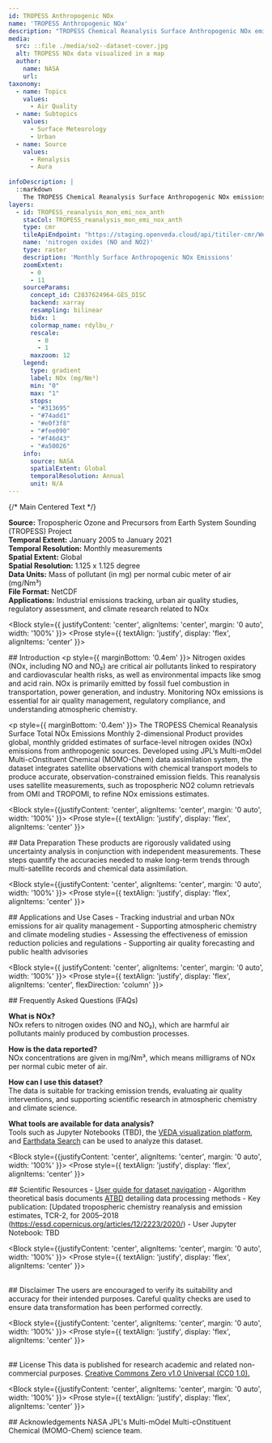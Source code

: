```yaml
---
id: TROPESS Anthropogenic NOx
name: 'TROPESS Anthropogenic NOx'
description: "TROPESS Chemical Reanalysis Surface Anthropogenic NOx emissions Monthly 2-dimensional Product V1"
media:
  src: ::file ./media/so2--dataset-cover.jpg
  alt: TROPESS NOx data visualized in a map
  author:
    name: NASA
    url: 
taxonomy:
  - name: Topics
    values:
      - Air Quality
  - name: Subtopics
    values:
      - Surface Meteorology
      - Urban
  - name: Source
    values:
      - Renalysis
      - Aura
      
infoDescription: |
  ::markdown
    The TROPESS Chemical Reanalysis Surface Anthropogenic NOx emissions Monthly 2-dimensional Product contains nitrogen oxides (NO and NO2) emissions from anthropogenic sources. The data are part of the Tropospheric Chemical Reanalysis v2 (TCR-2) for the period 2005-2021.
layers:
  - id: TROPESS_reanalysis_mon_emi_nox_anth
    stacCol: TROPESS_reanalysis_mon_emi_nox_anth
    type: cmr
    tileApiEndpoint: "https://staging.openveda.cloud/api/titiler-cmr/WebMercatorQuad/tilejson.json"
    name: 'nitrogen oxides (NO and NO2)'
    type: raster
    description: 'Monthly Surface Anthropogenic NOx Emissions'
    zoomExtent:
      - 0
      - 11
    sourceParams:
      concept_id: C2837624964-GES_DISC
      backend: xarray
      resampling: bilinear
      bidx: 1
      colormap_name: rdylbu_r
      rescale:
        - 0
        - 1
      maxzoom: 12
    legend:
      type: gradient
      label: NOx (mg/Nm³)
      min: "0"
      max: "1"
      stops:
      - "#313695"
      - "#74add1"
      - "#e0f3f8"
      - "#fee090"
      - "#f46d43"
      - "#a50026"
    info:
      source: NASA
      spatialExtent: Global
      temporalResolution: Annual 
      unit: N/A
---
```


<Block>
  <Prose
    style={{
      display: 'flex',
      justifyContent: 'center',
      alignItems: 'flex-start',
      gap: '32px',
      width: '100%'
    }}
  >
    {/* Main Centered Text */}
    <Prose
      style={{
        backgroundColor: '#f0f0f0',
        padding: '18px',
        borderRadius: '8px',
        flex: 1,
        maxWidth: '800px',
        boxShadow: '0 2px 8px rgba(0,0,0,0.05)',
        textAlign: 'justify',
        border: '1px solid #ccc'
      }}
    >
      <p>
        <strong>Source:</strong> Tropospheric Ozone and Precursors from Earth System Sounding (TROPESS) Project<br />
        <strong>Temporal Extent:</strong> January 2005 to January 2021<br />
        <strong>Temporal Resolution:</strong> Monthly measurements<br />
        <strong>Spatial Extent:</strong> Global<br />
        <strong>Spatial Resolution:</strong> 1.125 x 1.125 degree <br />
        <strong>Data Units:</strong> Mass of pollutant (in mg) per normal cubic meter of air (mg/Nm³) <br />
        <strong>File Format:</strong> NetCDF <br />
       <strong>Applications:</strong> Industrial emissions tracking, urban air quality studies, regulatory assessment, and climate research related to NOx
      </p>
    </Prose>
  </Prose>
</Block>

<Block style={{ justifyContent: 'center', alignItems: 'center', margin: '0 auto', width: '100%' }}>
  <Prose style={{ textAlign: 'justify', display: 'flex', alignItems: 'center' }}>
    <p>
      ## Introduction
      <p style={{ marginBottom: '0.4em' }}>
      Nitrogen oxides (NOx, including NO and NO₂) are critical air pollutants linked to respiratory and cardiovascular health risks, as well as environmental impacts like smog and acid rain. NOx is primarily emitted by fossil fuel combustion in transportation, power generation, and industry. Monitoring NOx emissions is essential for air quality management, regulatory compliance, and understanding atmospheric chemistry.
      </p>
      <p style={{ marginBottom: '0.4em' }}>
      The TROPESS Chemical Reanalysis Surface Total NOx Emissions Monthly 2-dimensional Product provides global, monthly gridded estimates of surface-level nitrogen oxides (NOx) emissions from anthropogenic sources. Developed using JPL’s Multi-mOdel Multi-cOnstituent Chemical (MOMO-Chem) data assimilation system, the dataset integrates satellite observations with chemical transport models to produce accurate, observation-constrained emission fields. This reanalysis uses satellite measurements, such as tropospheric NO2 column retrievals from OMI and TROPOMI, to refine NOx emissions estimates.
      </p>
    </p>
  </Prose>
</Block>

<Block style={{justifyContent: 'center', alignItems: 'center', margin: '0 auto', width: '100%' }}>
   <Prose style={{ textAlign: 'justify', display: 'flex', alignItems: 'center' }}>
      <p>
    ## Data Preparation
        These products are rigorously validated using uncertainty analysis in conjunction with independent measurements. These steps quantify the accuracies needed to make long-term trends through multi-satellite records and chemical data assimilation.
    </p>
  </Prose>
</Block>

<Block style={{justifyContent: 'center', alignItems: 'center', margin: '0 auto', width: '100%' }}>
   <Prose style={{ textAlign: 'justify', display: 'flex', alignItems: 'center' }}>
   <p>
    ## Applications and Use Cases
      - Tracking industrial and urban NOx emissions for air quality management
      - Supporting atmospheric chemistry and climate modeling studies
      - Assessing the effectiveness of emission reduction policies and regulations
      - Supporting air quality forecasting and public health advisories
  </p>
  </Prose>
</Block>

<Block style={{ justifyContent: 'center', alignItems: 'center', margin: '0 auto', width: '100%' }}>
  <Prose style={{ textAlign: 'justify', display: 'flex', alignItems: 'center', flexDirection: 'column' }}>
  <p>
    ## Frequently Asked Questions (FAQs)
    <p style={{ marginBottom: '0.9em' }}>
      <strong>What is NOx?</strong><br />
      NOx refers to nitrogen oxides (NO and NO₂), which are harmful air pollutants mainly produced by combustion processes.
    </p>
    <p style={{ marginBottom: '0.9em' }}>
      <strong>How is the data reported?</strong><br />
      NOx concentrations are given in mg/Nm³, which means milligrams of NOx per normal cubic meter of air.
    </p>
    <p style={{ marginBottom: '0.9em' }}>
      <strong>How can I use this dataset?</strong><br />
      The data is suitable for tracking emission trends, evaluating air quality interventions, and supporting scientific research in atmospheric chemistry and climate science.
    </p>
    <p style={{ marginBottom: '0.9em' }}>
      <strong>What tools are available for data analysis?</strong><br />
      Tools such as Jupyter Notebooks (TBD), the <a href="#">VEDA visualization platform</a>, and <a href="https://search.earthdata.nasa.gov/">Earthdata Search</a> can be used to analyze this dataset.
    </p>
  </p>
  </Prose>
</Block>


<Block style={{justifyContent: 'center', alignItems: 'center', margin: '0 auto', width: '100%' }}>
   <Prose style={{ textAlign: 'justify', display: 'flex', alignItems: 'center' }}>
     <p> 
    ## Scientific Resources
      - [User guide for dataset navigation](https://cmr.earthdata.nasa.gov/search/concepts/C2837624983-GES_DISC.html)
      - Algorithm theoretical basis documents [ATBD](https://tropess.gesdisc.eosdis.nasa.gov/data/TCR2_MON_EMISSIONS/TRPSCRENOXTM2D.1/doc/TROPESS_ChemReanalysis_Forward_Stream_README.pdf) detailing data processing methods
      - Key publication: [Updated tropospheric chemistry reanalysis and emission estimates, TCR-2, for 2005–2018 (https://essd.copernicus.org/articles/12/2223/2020/)
      - User Jupyter Notebook: TBD
    </p>
  </Prose>
</Block>

<Block style={{justifyContent: 'center', alignItems: 'center', margin: '0 auto', width: '100%' }}>
   <Prose style={{ textAlign: 'justify', display: 'flex', alignItems: 'center' }}>
      <p>  
    ## Disclaimer 
      The users are encouraged to verify its suitability and accuracy for their intended purposes. Careful quality checks are used to ensure data transformation has been performed correctly.
    </p>
  </Prose>
</Block>

<Block style={{justifyContent: 'center', alignItems: 'center', margin: '0 auto', width: '100%' }}>
   <Prose style={{ textAlign: 'justify', display: 'flex', alignItems: 'center' }}>
    <p>  
    ## License
    This data is published for research academic and related non-commercial purposes. [Creative Commons Zero v1.0 Universal (CC0 1.0).](https://creativecommons.org/publicdomain/zero/1.0/deed.en)
    </p>
  </Prose>
</Block>

<Block style={{justifyContent: 'center', alignItems: 'center', margin: '0 auto', width: '100%' }}>
   <Prose style={{ textAlign: 'justify', display: 'flex', alignItems: 'center' }}>
   <p>
    ## Acknowledgements
       NASA JPL's Multi-mOdel Multi-cOnstituent Chemical (MOMO-Chem) science team.
  </p>
  </Prose>
</Block>
